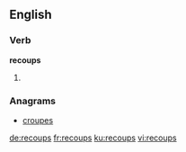 ==English==

===Verb===
'''recoups'''

# {{en-third-person singular of|recoup}}

===Anagrams===
* [[croupes#English|croupes]]

[[de:recoups]]
[[fr:recoups]]
[[ku:recoups]]
[[vi:recoups]]